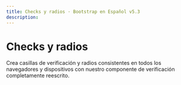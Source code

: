 ```yaml
---
title: Checks y radios · Bootstrap en Español v5.3
description: 
---
```

# Checks y radios

Crea casillas de verificación y radios consistentes en todos los navegadores y dispositivos con nuestro componente de verificación completamente reescrito.